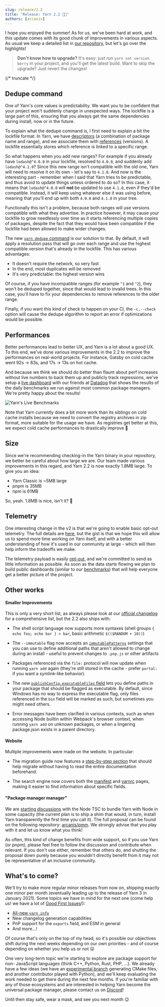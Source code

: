 ```yaml
---
slug: release/2.2
title: "Release: Yarn 2.2 🚅🌟"
authors: [arcanis]
---
```


I hope you enjoyed the summer! As for us, we've been hard at work, and this update comes with its good chunk of improvements in various aspects. As usual we keep a detailed list in [our repository](https://github.com/yarnpkg/berry/blob/master/CHANGELOG.md), but let's go over the highlights!

> **Don't know how to upgrade?** It's easy: just run `yarn set version berry` in your project, and you'll get the latest build. Want to skip the upgrade? Just revert the changes!

{/* truncate */}

## Dedupe command

One of Yarn's core values is predictability. We want you to be confident that your project won't suddenly change in unexpected ways. The lockfile is a large part of this, ensuring that you always get the same dependencies during install, now or in the future.

To explain what the dedupe command is, I first need to explain a bit the lockfile format. In Yarn, we have [descriptors](https://yarnpkg.com/advanced/lexicon#descriptor) (a combination of package name and range), and we associate them with [references](https://yarnpkg.com/advanced/lexicon#reference) (versions). A lockfile essentially stores which reference is linked to a specific range.

So what happens when you add new ranges? For example if you already have `lodash@^4.0.0` in your lockfile, resolved to `4.0.0`, and suddenly add `lodash@^4.1.0`? Since this new range isn't compatible with the old one, Yarn will need to resolve it on its own - let's say to `4.1.0`. And now is the interesting part - remember when I said that Yarn tries to be predictable, and thus avoid to update things unless ordered to do so? In this case, it means that `lodash@^4.0.0` will **not** be updated to use `4.1.0`, even if they'd be compatible. Instead, it will keep using whatever else it was using before, meaning that you'll end up with both `4.0.0` and `4.1.0` in your tree.

Functionally this isn't a problem, because both ranges will use versions compatible with what they advertise. In practice however, it may cause your lockfile to grow needlessly over time as it starts referencing multiple copies of packages, despite the fact that they would have been compatible if the lockfile had been allowed to make wider changes.

The new [`yarn dedupe` command](https://yarnpkg.com/cli/dedupe) is our solution to that. By default, it will apply a resolution pass that will go over each range and use the highest compatible version that's already in the lockfile. This has various advantages:

- It doesn't require the network, so very fast
- In the end, most duplicates will be removed
- It's very predictable: the highest version wins

Of course, if you have incompatible ranges (for example `^1` and `^2`), they won't be deduped together, since that would lead to invalid trees. In this case, you'll have to fix your dependencies to remove references to the older range.

Finally, if you want this kind of check to happen on your CI, the `-c,--check` option will cause the dedupe algorithm to report an error if optimizations would be possible.

## Performances

Better performances lead to better UX, and Yarn is a lot about a good UX. To this end, we've done various improvements in the 2.2 to improve the performances on real-world projects. For instance, Gatsby on cold cache went 92s → 83s, and 17s → 13s on hot cache.

And because we think we should do better than flaunt about perf increases without live numbers to back them up and publicly track regressions, we've setup a [live dashboard](https://p.datadoghq.eu/sb/d2wdprp9uki7gfks-c562c42f4dfd0ade4885690fa719c818) with our friends at [Datadog](https://www.datadoghq.com/) that shows the results of the daily benchmarks we run against most common package managers. We're pretty happy about the results!

![Yarn's Live Benchmarks](https://dev-to-uploads.s3.amazonaws.com/i/d47lr3ndqr657ls5xf7w.png)

Note that Yarn currently does a bit more work than its siblings on cold cache installs because we need to convert the registry archives in zip format, more suitable for the usage we have. As registries get better at this, we expect cold cache performances to drastically improve 🚅

## Size

Since we're recommending checking-in the Yarn binary in your repository, we better be careful about how large we are. Our team made various improvements in this regard, and Yarn 2.2 is now exactly 1.8MB large. To give you an idea:

- Yarn Classic is ~5MB large
- pnpm is 35MB
- npm is 61MB

So, yeah. 1.8MB is nice, isn't it? 🙂

## Telemetry

One interesting change in the v2 is that we're going to enable basic opt-out telemetry. The full details are [here](https://yarnpkg.com/advanced/telemetry), but the gist is that we hope this will allow us to spend more time working on Yarn itself, and with a better understanding of how it's used in our community at large - which will then help inform the tradeoffs we make.

The telemetry payload is easily [opt-out](https://yarnpkg.com/advanced/telemetry#how-can-i-disable-it), and we're committed to send as little information as possible. As soon as the data starts flowing we plan to build public dashboards (similar to our [benchmarks](https://p.datadoghq.eu/sb/d2wdprp9uki7gfks-c562c42f4dfd0ade4885690fa719c818)) that will help everyone get a better picture of the project.

## Other works

#### Smaller Improvements

This is only a very short list, as always please look at our [official changelog](https://github.com/yarnpkg/berry/blob/master/CHANGELOG.md) for a comprehensive list, but the 2.2 also ships with:

- The shell script language now supports more syntaxes (shell groups `{ echo foo; echo bar } > bar`, basic arithmetic `$(($RANDOM + 10))`)

- The `--immutable` flag now accepts an [`immutablePatterns`](https://yarnpkg.com/configuration/yarnrc#immutablePatterns) settings that you can use to define additional paths that aren't allowed to change during an install - useful to prevent changes to `.pnp.js` or other artifacts

- Packages referenced via the `file:` protocol will now update when running `yarn add` again (they're still stored in the cache - prefer `portal:` if you want a symlink-like behavior).

- The new [`publishConfig.executableFiles` field](https://yarnpkg.com/configuration/manifest#publishConfig.executableFiles) lets you define paths in your package that should be flagged as executable. By default, since Windows has no way to express the executable flag, only files referenced in the `bin` field will be marked as such, but sometimes you might need others.

- Error messages have been clarified in various contexts, such as when accessing Node builtin within Webpack's browser context, when running `yarn add` on unknown packages, or when a lingering package.json exists in a parent directory.

#### Website

Multiple improvements were made on the website. In particular:

- The migration guide now features a [step-by-step section](https://yarnpkg.com/advanced/migration#step-by-step) that should help migrate without having to read the entire documentation beforehand.

- The search engine now covers both the [manifest](https://yarnpkg.com/configuration/manifest) and [yarnrc](https://yarnpkg.com/configuration/yarnrc) pages, making it easier to find information about specific fields.

#### "Package manager manager"

We are [starting discussions](https://github.com/nodejs/TSC/issues/904) with the Node TSC to bundle Yarn with Node in some capacity (the current plan is to ship a shim that would, in turn, install Yarn transparently the first time you call it). The full proposal can be found on the following repository: [arcanis/pmm](https://github.com/arcanis/pmm). We strongly advise that you play with it and let us know what you think!

As often, this kind of change benefits from wide support, so if you use Yarn (or pnpm), please feel free to follow the discussion and contribute when relevant. If you don't use either, remember that others do, and shutting the proposal down purely because you wouldn't directly benefit from it may not be representative of an inclusive community.

## What's to come?

We'll try to make more regular minor releases from now on, shipping exactly one minor per month (eventually leading up to the release of Yarn 3 in January 2021). Some topics we have in mind for the next one (come help us! we have a lot of [Good First Issues](https://github.com/yarnpkg/berry/issues?q=is%3Aopen+is%3Aissue+label%3A%22good+first+issue%22)!):

- [All-new `yarn info`](https://twitter.com/arcanis/status/1298193746614312960)
- New changelog generation capabilities
- PnP support for the `exports` field, and ESM in general
- And more...!

Of course that's only on the top of my head, so it's possible our objectives shift during the next weeks depending on our own priorities - and of course depending on whether you help us or not 😛

One very long-term topic we're starting to explore are package support for non-
JavaScript languages (think C++, Python, Rust, PHP, ...). We already have a few ideas (we have an [experimental branch](https://github.com/yarnpkg/berry/pull/1697) generating CMake files, and another contributor played with Python), and we'll keep evaluating the work needed to get there during the next few months. If you're familiar with any of those ecosystems and are interested in helping Yarn become the universal package manager, please contact us on [Discord](https://discord.com/invite/yarnpkg)!

Until then stay safe, wear a mask, and see you next month 😉
